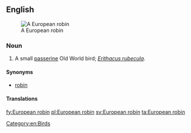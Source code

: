 ==English==
[[Image:Erithacus rubecula (Marek Szczepanek).jpg|thumb|A European robin]]

===Noun===
{{en-noun|sg=[[European]] [[robin]]}}

# A small [[passerine]] Old World bird; ''[[Erithacus rubecula]]''.

====Synonyms====
* [[robin]]

====Translations====
{{trans-see|small bird|robin}}
[[Category:en:Birds]]

[[fy:European robin]]
[[pl:European robin]]
[[sv:European robin]]
[[ta:European robin]]
